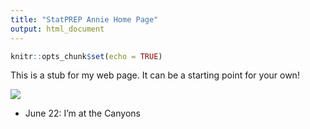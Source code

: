 ```yaml
---
title: "StatPREP Annie Home Page"
output: html_document
---
```


```r
knitr::opts_chunk$set(echo = TRUE)
```

This is a stub for my web page. It can be a starting point for your own!

![](images/thumbnail.png) 


- June 22: I'm at the Canyons